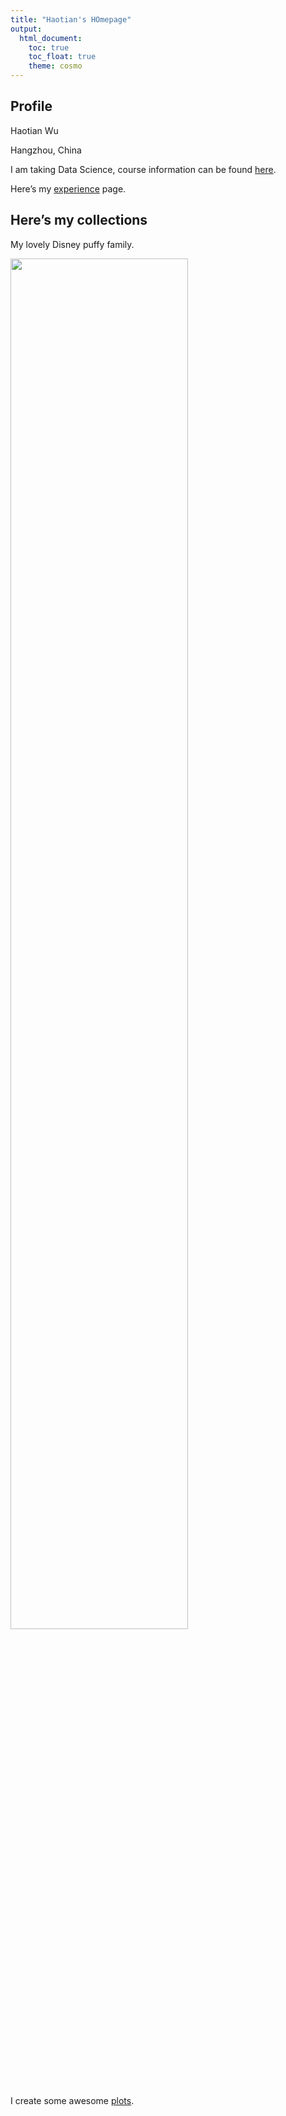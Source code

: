 ```yaml
---
title: "Haotian's HOmepage"
output: 
  html_document:
    toc: true
    toc_float: true
    theme: cosmo
---
```

## Profile
Haotian Wu

Hangzhou, China

I am taking Data Science, course information can be found [here](https://www.p8105.com/index.html).

Here's my [experience](about.html) page.

## Here's my collections

My lovely Disney puffy family. 

<img src="image.jpg" style="width:75%">

I create some awesome [plots](plots.html).